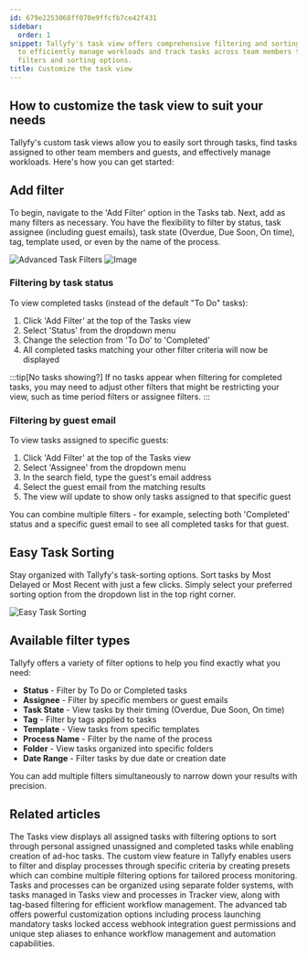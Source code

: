 ```yaml
---
id: 679e2253068ff070e9ffcfb7ce42f431
sidebar:
  order: 1
snippet: Tallyfy's task view offers comprehensive filtering and sorting capabilities
  to efficiently manage workloads and track tasks across team members through customizable
  filters and sorting options.
title: Customize the task view
---
```


## How to customize the task view to suit your needs

Tallyfy's custom task views allow you to easily sort through tasks, find tasks assigned to other team members and guests, and effectively manage workloads. Here's how you can get started:

## Add filter

To begin, navigate to the 'Add Filter' option in the Tasks tab. Next, add as many filters as necessary. You have the flexibility to filter by status, task assignee (including guest emails), task state (Overdue, Due Soon, On time), tag, template used, or even by the name of the process.

![Advanced Task Filters](https://screenshots.tallyfy.com/tallyfy%2Fpro%2Fdesktop-light-filter-task.png)
![Image](https://screenshots.tallyfy.com/tallyfy%2Fpro%2Fdesktop-light-add-filter-to-task.png)

### Filtering by task status

To view completed tasks (instead of the default "To Do" tasks):
1. Click 'Add Filter' at the top of the Tasks view
2. Select 'Status' from the dropdown menu
3. Change the selection from 'To Do' to 'Completed'
4. All completed tasks matching your other filter criteria will now be displayed

:::tip[No tasks showing?]
If no tasks appear when filtering for completed tasks, you may need to adjust other filters that might be restricting your view, such as time period filters or assignee filters.
:::

### Filtering by guest email

To view tasks assigned to specific guests:
1. Click 'Add Filter' at the top of the Tasks view
2. Select 'Assignee' from the dropdown menu
3. In the search field, type the guest's email address
4. Select the guest email from the matching results
5. The view will update to show only tasks assigned to that specific guest

You can combine multiple filters - for example, selecting both 'Completed' status and a specific guest email to see all completed tasks for that guest.

## Easy Task Sorting

Stay organized with Tallyfy's task-sorting options. Sort tasks by Most Delayed or Most Recent with just a few clicks. Simply select your preferred sorting option from the dropdown list in the top right corner.

![Easy Task Sorting](https://screenshots.tallyfy.com/tallyfy%2Fpro%2Fdesktop-light-sort-tasks.png)

## Available filter types

Tallyfy offers a variety of filter options to help you find exactly what you need:

- **Status** - Filter by To Do or Completed tasks
- **Assignee** - Filter by specific members or guest emails
- **Task State** - View tasks by their timing (Overdue, Due Soon, On time)
- **Tag** - Filter by tags applied to tasks
- **Template** - View tasks from specific templates
- **Process Name** - Filter by the name of the process
- **Folder** - View tasks organized into specific folders
- **Date Range** - Filter tasks by due date or creation date

You can add multiple filters simultaneously to narrow down your results with precision.


## Related articles
<CardGrid>
<LinkTitleCard header="<b>Tracking And Tasks > Tasks view</b>" href="/products/pro/tracking-and-tasks/tasks-view/" > The Tasks view displays all assigned tasks with filtering options to sort through personal assigned unassigned and completed tasks while enabling creation of ad-hoc tasks. </LinkTitleCard>
<LinkTitleCard header="<b>Tracker View > Create custom views</b>" href="/products/pro/tracking-and-tasks/tracker-view/how-to-create-custom-views-in-tallyfy/" > The custom view feature in Tallyfy enables users to filter and display processes through specific criteria by creating presets which can combine multiple filtering options for tailored process monitoring. </LinkTitleCard>
<LinkTitleCard header="<b>Tasks View > Organize tasks and processes into folders</b>" href="/products/pro/tracking-and-tasks/tasks-view/how-can-i-add-tasks-to-folders-in-tallyfy/" > Tasks and processes can be organized using separate folder systems, with tasks managed in Tasks view and processes in Tracker view, along with tag-based filtering for efficient workflow management. </LinkTitleCard>
<LinkTitleCard header="<b>Tasks > Advanced tab</b>" href="/products/pro/tracking-and-tasks/tasks/how-can-i-utilize-tallyfys-advanced-tab-features/" > The advanced tab offers powerful customization options including process launching mandatory tasks locked access webhook integration guest permissions and unique step aliases to enhance workflow management and automation capabilities. </LinkTitleCard>
</CardGrid>